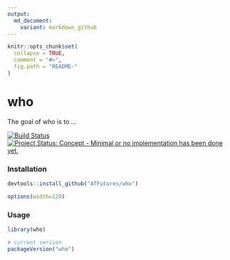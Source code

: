 ```yaml
---
output:
  md_document:
    variant: markdown_github
---
```


<!-- README.md is generated from README.Rmd. Please edit that file -->

```r
knitr::opts_chunk$set(
  collapse = TRUE,
  comment = "#>",
  fig.path = "README-"
)
```

# who

The goal of who is to ...

[![Build Status](https://travis-ci.org/ATFutures/who.svg)](https://travis-ci.org/ATFutures/who) 
[![Project Status: Concept - Minimal or no implementation has been done yet.](http://www.repostatus.org/badges/0.1.0/concept.svg)](http://www.repostatus.org/#concept)

### Installation

```r
devtools::install_github("ATFutures/who")
```

```r
options(width=120)
```

### Usage

```r
library(who)

# current verison
packageVersion("who")

```
